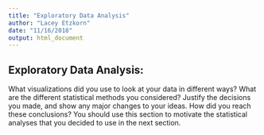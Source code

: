 ```yaml
---
title: "Exploratory Data Analysis"
author: "Lacey Etzkorn"
date: "11/16/2018"
output: html_document
---
```

## Exploratory Data Analysis: 

What visualizations did you use to look at your data in different ways? What are the different statistical methods you considered? Justify the decisions you made, and show any major changes to your ideas. How did you reach these conclusions? You should use this section to motivate the statistical analyses that you decided to use in the next section.